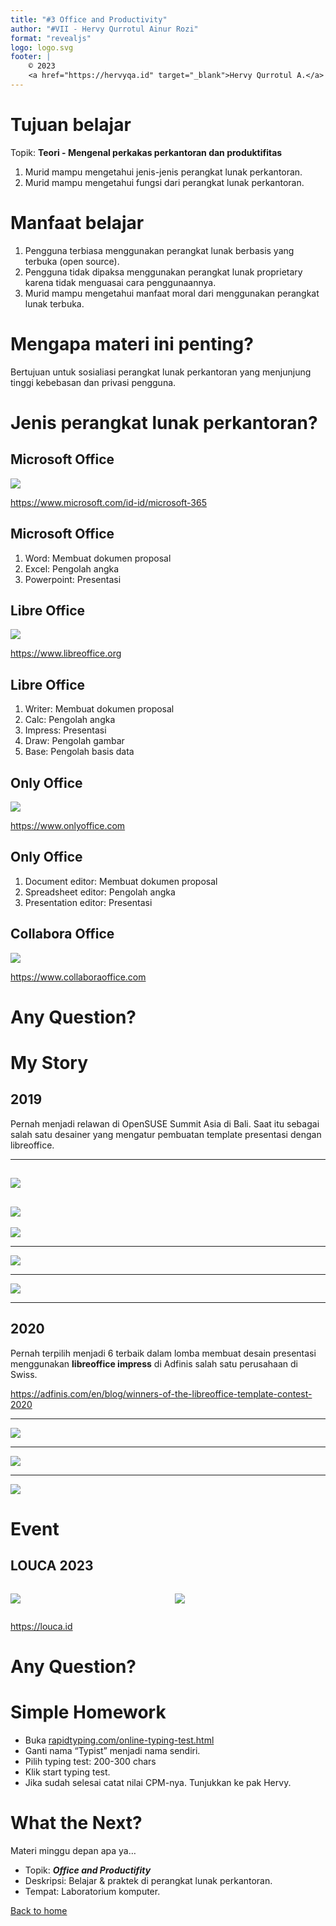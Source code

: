 ```yaml
---
title: "#3 Office and Productivity"
author: "#VII - Hervy Qurrotul Ainur Rozi"
format: "revealjs"
logo: logo.svg
footer: |
    © 2023
    <a href="https://hervyqa.id" target="_blank">Hervy Qurrotul A.</a>
---
```


# Tujuan belajar

Topik: **Teori - Mengenal perkakas perkantoran dan produktifitas**

1. Murid mampu mengetahui jenis-jenis perangkat lunak perkantoran.
1. Murid mampu mengetahui fungsi dari perangkat lunak perkantoran.

# Manfaat belajar

1. Pengguna terbiasa menggunakan perangkat lunak berbasis yang terbuka (open source).
1. Pengguna tidak dipaksa menggunakan perangkat lunak proprietary karena tidak menguasai cara penggunaannya.
1. Murid mampu mengetahui manfaat moral dari menggunakan perangkat lunak terbuka.

# Mengapa materi ini penting?

Bertujuan untuk sosialiasi perangkat lunak perkantoran yang menjunjung tinggi kebebasan dan privasi pengguna.

# Jenis perangkat lunak perkantoran?

## Microsoft Office {.smaller}

![](img/office_logos.webp)

<https://www.microsoft.com/id-id/microsoft-365>

## Microsoft Office

1. Word: Membuat dokumen proposal
1. Excel: Pengolah angka
1. Powerpoint: Presentasi

## Libre Office {.smaller}

![](img/libreoffice_logos.webp)

<https://www.libreoffice.org>

## Libre Office

1. Writer: Membuat dokumen proposal
1. Calc: Pengolah angka
1. Impress: Presentasi
1. Draw: Pengolah gambar
1. Base: Pengolah basis data

## Only Office {.smaller}

![](img/onlyoffice_logos.webp)

<https://www.onlyoffice.com>

## Only Office

1. Document editor: Membuat dokumen proposal
1. Spreadsheet editor: Pengolah angka
1. Presentation editor: Presentasi

## Collabora Office {.smaller}

![](img/collabora_logos.webp)

<https://www.collaboraoffice.com>

# Any Question? {background-color="rgb(10, 132, 81)"}

# My Story {.smaller}

## 2019

Pernah menjadi relawan di OpenSUSE Summit Asia di Bali. Saat itu sebagai salah satu desainer yang mengatur pembuatan template presentasi dengan libreoffice.

---

![](img/greenhex-1.webp)
---

![](img/greenhex-2.webp)
---

![](img/demaio.webp)

---

![](img/opensuse_hervy.webp)

---

![](img/opensuse.webp)

---

## 2020

Pernah terpilih menjadi 6 terbaik dalam lomba membuat desain presentasi menggunakan **libreoffice impress** di Adfinis salah satu perusahaan di Swiss.

<https://adfinis.com/en/blog/winners-of-the-libreoffice-template-contest-2020>

---

![](img/zam-zam.webp)

---

![](img/adfinis_winner.webp)

---

![](img/adfinis_mail.webp)

# Event

## LOUCA 2023

:::: {.columns}

::: {.column width="50%"}
![](img/louca_ubuntu.webp)
:::

::: {.column width="50%"}
![](img/louca_lo.webp)
:::

::::

<https://louca.id>

# Any Question? {background-color="rgb(10, 132, 81)"}

# Simple Homework

* Buka [rapidtyping.com/online-typing-test.html](https://rapidtyping.com/online-typing-test.html)
* Ganti nama "Typist" menjadi nama sendiri.
* Pilih typing test: 200-300 chars
* Klik start typing test.
* Jika sudah selesai catat nilai CPM-nya. Tunjukkan ke pak Hervy.

# What the Next?

Materi minggu depan apa ya...

* Topik: _**Office and Productifity**_
* Deskripsi: Belajar & praktek di perangkat lunak perkantoran.
* Tempat: Laboratorium komputer.

[Back to home](/)